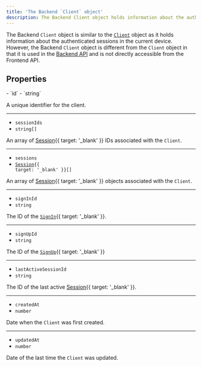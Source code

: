 ```yaml
---
title: 'The Backend `Client` object'
description: The Backend Client object holds information about the authenticated sessions in the current device. However, the Backend Client object is different from the Client object in that it is used in the Backend API.
---
```


The Backend `Client` object is similar to the [`Client`](/docs/references/javascript/client) object as it holds information about the authenticated sessions in the current device. However, the Backend `Client` object is different from the `Client` object in that it is used in the [Backend API](/docs/reference/backend-api/tag/Clients#operation/GetClient) and is not directly accessible from the Frontend API.

## Properties

<Properties>
  - `id`
  - `string`

  A unique identifier for the client.

  ---

  - `sessionIds`
  - `string[]`

  An array of [Session](/docs/references/javascript/session){{ target: '_blank' }} IDs associated with the `Client`.

  ---

  - `sessions`
  - <code>[Session](/docs/references/javascript/session){{ target: '_blank' }}\[]</code>

  An array of [Session](/docs/references/javascript/session){{ target: '_blank' }} objects associated with the `Client`.

  ---

  - `signInId`
  - `string`

  The ID of the [`SignIn`](/docs/references/javascript/sign-in/sign-in){{ target: '_blank' }}.

  ---

  - `signUpId`
  - `string`

  The ID of the [`SignUp`](/docs/references/javascript/sign-up/sign-up){{ target: '_blank' }}

  ---

  - `lastActiveSessionId`
  - `string`

  The ID of the last active [Session](/docs/references/javascript/session){{ target: '_blank' }}.

  ---

  - `createdAt`
  - `number`

  Date when the `Client` was first created.

  ---

  - `updatedAt`
  - `number`

  Date of the last time the `Client` was updated.
</Properties>
